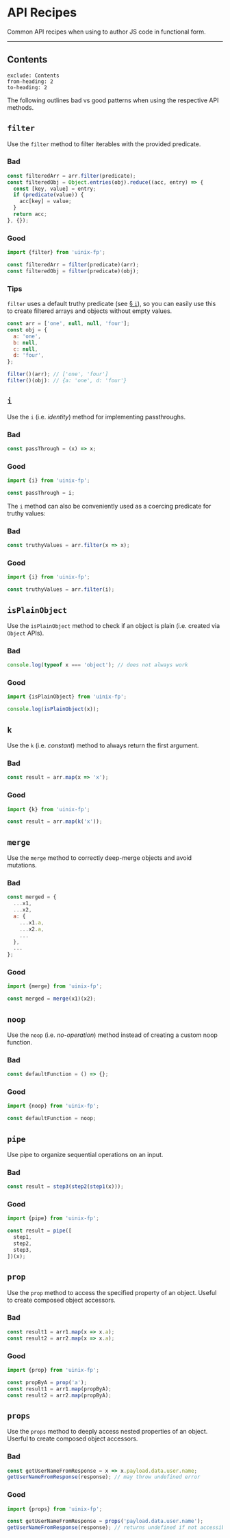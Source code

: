 
# API Recipes

Common API recipes when using <PackageLink name="uinix-fp" />  to author JS code in functional form.

---

## Contents
```toc
exclude: Contents
from-heading: 2
to-heading: 2
```

The following outlines bad vs good patterns when using the respective <PackageLink name="uinix-fp" />  API methods.

## `filter`
Use the `filter` method to filter iterables with the provided predicate.

### Bad
```js
const filteredArr = arr.filter(predicate);
const filteredObj = Object.entries(obj).reduce((acc, entry) => {
  const [key, value] = entry;
  if (predicate(value)) {
    acc[key] = value;
  }
  return acc;
}, {});
```

### Good
```js
import {filter} from 'uinix-fp';

const filteredArr = filter(predicate)(arr);
const filteredObj = filter(predicate)(obj);
```

### Tips
`filter` uses a default truthy predicate (see [§ `i`](#i)), so you can easily use this to create filtered arrays and objects without empty values.

```js
const arr = ['one', null, null, 'four'];
const obj = {
  a: 'one',
  b: null,
  c: null,
  d: 'four',
};

filter()(arr); // ['one', 'four']
filter()(obj): // {a: 'one', d: 'four'}
```

## `i`
Use the `i` (i.e. *identity*) method for implementing passthroughs.

### Bad
```js
const passThrough = (x) => x;
```

### Good
```js
import {i} from 'uinix-fp';

const passThrough = i;
```

The `i` method can also be conveniently used as a coercing predicate for truthy values:

### Bad
```js
const truthyValues = arr.filter(x => x);
```

### Good
```js
import {i} from 'uinix-fp';

const truthyValues = arr.filter(i);
```

## `isPlainObject`
Use the `isPlainObject` method to check if an object is plain (i.e. created via `Object` APIs).

### Bad
```js
console.log(typeof x === 'object'); // does not always work
```

### Good
```js
import {isPlainObject} from 'uinix-fp';

console.log(isPlainObject(x));
```

## `k`
Use the `k` (i.e. *constant*) method to always return the first argument.

### Bad
```js
const result = arr.map(x => 'x');
```

### Good
```js
import {k} from 'uinix-fp';

const result = arr.map(k('x'));
```

## `merge`
Use the `merge` method to correctly deep-merge objects and avoid mutations.

### Bad
```js
const merged = {
  ...x1,
  ...x2,
  a: {
    ...x1.a,
    ...x2.a,
    ...
  },
  ...
};
```

### Good
```js
import {merge} from 'uinix-fp';

const merged = merge(x1)(x2);
```

## `noop`
Use the `noop` (i.e. *no-operation*) method instead of creating a custom noop function.

### Bad
```js
const defaultFunction = () => {};
```

### Good
```js
import {noop} from 'uinix-fp';

const defaultFunction = noop;
```

## `pipe`

Use pipe to organize sequential operations on an input.

### Bad
```js
const result = step3(step2(step1(x)));
```

### Good
```js
import {pipe} from 'uinix-fp';

const result = pipe([
  step1,
  step2,
  step3,
])(x);
```

## `prop`
Use the `prop` method to access the specified property of an object.  Useful to create composed object accessors.

### Bad
```js
const result1 = arr1.map(x => x.a);
const result2 = arr2.map(x => x.a);
```

### Good
```js
import {prop} from 'uinix-fp';

const propByA = prop('a');
const result1 = arr1.map(propByA);
const result2 = arr2.map(propByA);
```

## `props`
Use the `props` method to deeply access nested properties of an object.  Userful to create composed object accessors.

### Bad
```js
const getUserNameFromResponse = x => x.payload.data.user.name;
getUserNameFromResponse(response); // may throw undefined error
```

### Good
```js
import {props} from 'uinix-fp';

const getUserNameFromResponse = props('payload.data.user.name');
getUserNameFromResponse(response); // returns undefined if not accessible.
```
